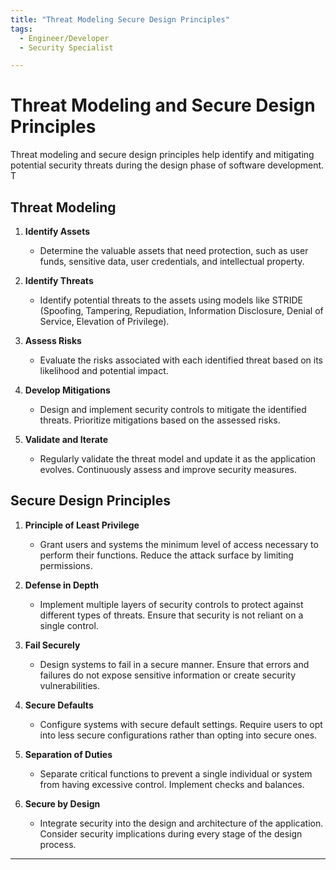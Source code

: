 ```yaml
---
title: "Threat Modeling Secure Design Principles"
tags:
  - Engineer/Developer
  - Security Specialist

---
```



<TagProvider>
<TagFilter />

# Threat Modeling and Secure Design Principles

<TagList tags={frontmatter.tags} />
<AttributionList contributors={frontmatter.contributors} />

Threat modeling and secure design principles help identify and mitigating potential security threats during the design phase of software development. T

## Threat Modeling

1. **Identify Assets**
   - Determine the valuable assets that need protection, such as user funds, sensitive data, user credentials, and intellectual property.

2. **Identify Threats**
   - Identify potential threats to the assets using models like STRIDE (Spoofing, Tampering, Repudiation, Information Disclosure, Denial of Service, Elevation of Privilege).

3. **Assess Risks**
   - Evaluate the risks associated with each identified threat based on its likelihood and potential impact.

4. **Develop Mitigations**
   - Design and implement security controls to mitigate the identified threats. Prioritize mitigations based on the assessed risks.

5. **Validate and Iterate**
   - Regularly validate the threat model and update it as the application evolves. Continuously assess and improve security measures.

## Secure Design Principles

1. **Principle of Least Privilege**
   - Grant users and systems the minimum level of access necessary to perform their functions. Reduce the attack surface by limiting permissions.

2. **Defense in Depth**
   - Implement multiple layers of security controls to protect against different types of threats. Ensure that security is not reliant on a single control.

3. **Fail Securely**
   - Design systems to fail in a secure manner. Ensure that errors and failures do not expose sensitive information or create security vulnerabilities.

4. **Secure Defaults**
   - Configure systems with secure default settings. Require users to opt into less secure configurations rather than opting into secure ones.

5. **Separation of Duties**
   - Separate critical functions to prevent a single individual or system from having excessive control. Implement checks and balances.

6. **Secure by Design**
   - Integrate security into the design and architecture of the application. Consider security implications during every stage of the design process.

---

</TagProvider>
<ContributeFooter />